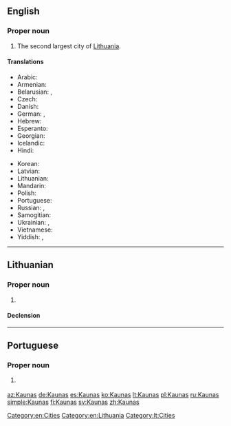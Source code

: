 ==English==
{{wikipedia}}

===Proper noun===
{{en-proper noun}}

# The second largest city of [[Lithuania]].

====Translations====
{{trans-top|city}}
* Arabic: {{t-needed|ar}}
* Armenian: {{t|hy|Կաունաս}}
* Belarusian: {{t|be|Koўнa|n|tr=Kóŭna}},  {{t|be|Каўнас|m|tr=Káŭnas}}
* Czech: {{t|cs|Kaunas|m}}
* Danish: {{t|da|Kaunas}}
* German: {{t+|de|Kauen|n}}, {{t+|de|Kaunas|n}}
* Hebrew: {{t-needed|he}}
* Esperanto: {{t|eo|Kaŭno}}
* Georgian: {{t|ka|კაუნასი|sc=Geor}}
* Icelandic: {{t-needed|is}}
* Hindi: {{t-needed|hi}}
{{trans-mid}}
* Korean: {{t|ko|카우나스|sc=Kore}}
* Latvian: {{t|lv|Kauņa}}
* Lithuanian: {{t+|lt|Kaunas|m}}
* Mandarin: {{t|cmn|考那斯|sc=Hani}}
* Polish: {{t|pl|Kowno|n}}
* Portuguese: {{t|pt|Kaunas|f}}
* Russian: {{t|ru|Каунас|m|tr=Káunas}},  {{qualifier|obsolete}} {{t|ru|Ковно|n|tr=Kóvno}}
*Samogitian: {{t|sgs|Kauns}}
* Ukrainian: {{t|uk|Каунас|m|tr=Káunas}},  {{qualifier|obsolete}} {{t|uk|Ковно|tr=Kóvno}}
* Vietnamese: {{t-needed|vi}}
* Yiddish: {{t|yi|קאוונע|tr=Kavne|sc=Hebr}}, {{t|yi|קאָװנע|sc=Hebr}}
{{trans-bottom}}

[[Category:en:Cities]]
[[Category:en:Lithuania]]

----

==Lithuanian==
{{wikipedia|lang=lt}}

===Proper noun===
{{lt-proper noun|m}}

# {{l/en|Kaunas}}

====Declension====
{{lt-proper-noun-m-as|Kaun}}

[[Category:lt:Cities]]

----

==Portuguese==

===Proper noun===
{{pt-proper noun|f}}

# {{l|en|Kaunas}} {{gloss|Lithuanian city}}

[[az:Kaunas]]
[[de:Kaunas]]
[[es:Kaunas]]
[[ko:Kaunas]]
[[lt:Kaunas]]
[[pl:Kaunas]]
[[ru:Kaunas]]
[[simple:Kaunas]]
[[fi:Kaunas]]
[[sv:Kaunas]]
[[zh:Kaunas]]